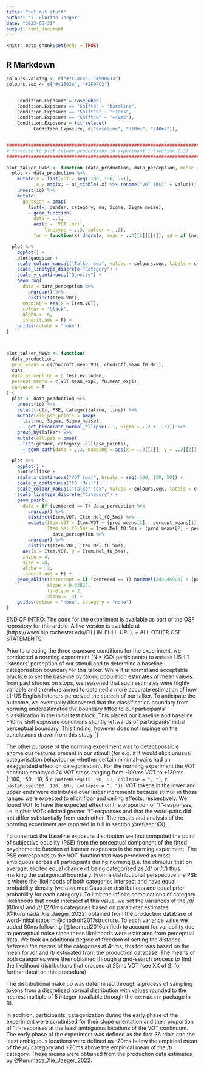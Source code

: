 ```yaml
---
title: "cut out stuff"
author: "T. Florian Jaeger"
date: "2023-05-31"
output: html_document
---
```


```r
knitr::opts_chunk$set(echo = TRUE)
```

## R Markdown

```r
colours.voicing <- c("#7EC8E3", "#990033")
colours.sex <- c("#c1502e", "#2F9FC2")


    Condition.Exposure = case_when(
    Condition.Exposure == "Shift0" ~ "baseline",
    Condition.Exposure == "Shift10" ~ "+10ms",
    Condition.Exposure == "Shift40" ~ "+40ms"), 
    Condition.Exposure = fct_relevel(
          Condition.Exposure, c("baseline", "+10ms", "+40ms")),


############################################################################
# function to plot talker productions in experiment 1 (section 2.3)
############################################################################

plot_talker_UVGs <- function (data_production, data_perception, noise = FALSE) {
  plot <- data_production %>%
    mutate(x = list(VOT = seq(-100, 130, .5)),
           x = map(x, ~ as_tibble(.x) %>% rename("VOT (ms)" = value))) %>%
    unnest(io) %>%
    mutate(
      gaussian = pmap(
        list(x, gender, category, mu, Sigma, Sigma_noise),
        ~ geom_function(
          data = ..1,
          aes(x = `VOT (ms)`,
              linetype = ..3, colour = ..2),
          fun = function(x) dnorm(x, mean = ..4[[1]][[1]], sd = if (noise == T) sqrt(..5[[1]][[1]]) + sqrt(..6[[1]][[1]]) else sqrt(..5[[1]][[1]])), alpha = .2)))

  plot %>%
    ggplot() +
    plot$gaussian +
    scale_colour_manual("Talker sex", values = colours.sex, labels = c("Female", "Male")) +
    scale_linetype_discrete("Category") +
    scale_y_continuous("Density") +
    geom_rug(
      data = data_perception %>%
        ungroup() %>%
        distinct(Item.VOT),
      mapping = aes(x = Item.VOT),
      colour = "black",
      alpha = .6,
      inherit.aes = F) +
    guides(colour = "none")
}



plot_talker_MVGs <- function(
  data_production,
  prod_means = c(chodroff.mean_VOT, chodroff.mean_f0_Mel),
  cues,
  data_perception = d.test.excluded,
  percept_means = c(VOT.mean_exp1, f0.mean_exp1),
  centered = F
) {
  plot <- data_production %>%
    unnest(io) %>%
    select(-c(x, PSE, categorization, line)) %>%
    mutate(ellipse_points = pmap(
      list(mu, Sigma, Sigma_noise),
      ~ get_bivariate_normal_ellipse(..1, Sigma = ..2 + ..3))) %>%
    group_by(Talker) %>%
    mutate(ellipse = pmap(
      list(gender, category, ellipse_points),
      ~ geom_path(data = ..3, mapping = aes(x = ..3[[1]], y = ..3[[2]], colour = ..1, linetype = ..2), alpha = .1)))

  plot %>%
    ggplot() +
    plot$ellipse +
    scale_x_continuous("VOT (ms)", breaks = seq(-100, 150, 50)) +
    scale_y_continuous("F0 (Mel)") +
    scale_colour_manual("Talker sex", values = colours.sex, labels = c("Female", "Male")) +
    scale_linetype_discrete("Category") +
    geom_point(
      data = if (centered == T) data_perception %>%
        ungroup() %>%
        distinct(Item.VOT, Item.Mel_f0_5ms) %>%
        mutate(Item.VOT = Item.VOT + (prod_means[1] - percept_means[1]),
               Item.Mel_f0_5ms = Item.Mel_f0_5ms + (prod_means[2] - percept_means[2])) else
                 data_perception %>%
        ungroup() %>%
        distinct(Item.VOT, Item.Mel_f0_5ms),
      aes(x = Item.VOT, y = Item.Mel_f0_5ms),
      shape = 4,
      size = .8,
      alpha = .2,
      inherit.aes = F) +
    geom_abline(intercept = if (centered == T) normMel(245.46968) + (prod_means[2] - percept_means[2]) else normMel(245.46968),
               slope = 0.03827,
               linetype = 2,
               alpha = .3) +
    guides(colour = "none", category = "none")
}
```

END OF INTRO: 
The code for the experiment is available as part of the OSF repository for this article. A live version is available at (https://www.hlp.rochester.edu/FILLIN-FULL-URL). 
+ ALL OTHER OSF STATEMENTS.


Prior to creating the three exposure conditions for the experiment, we conducted a norming experiment (N = XXX participants) to assess US-L1 listeners' perception of our stimuli and to determine a baseline categorisation boundary for this talker. While it is normal and acceptable practice to set the baseline by taking population estimates of mean values from past studies on stops, we reasoned that such estimates were highly variable and therefore aimed to obtained a more accurate estimation of how L1-US English listeners perceived the speech of our talker. To anticipate the outcome, we eventually discovered that the classification boundary from norming underestimated the boundary fitted to our participants' classification in the initial test block. This placed our baseline and baseline +10ms shift exposure conditions slightly leftwards of participants' initial perceptual boundary. This finding, however does not impinge on the conclusions drawn from this study [<!--CALL IT baseline, +10 AND +40-->]

The other purpose of the norming experiment was to detect possible anomalous features present in our stimuli (for e.g. if it would elicit unusual categorisation behaviour or whether certain minimal-pairs had an exaggerated effect on categorisation). For the norming experiment the VOT continua employed 24 VOT steps ranging from -100ms VOT to +130ms (-100, -50, -10, 5  `r paste0(seq(15, 90, 5), collapse = ", ")`, `r paste0(seq(100, 130, 10), collapse = ", ")`). VOT tokens in the lower and upper ends were distributed over larger increments because stimuli in those ranges were expected to elicit floor and ceiling effects, respectively. We found VOT to have the expected effect on the proportion of "t"-responses, i.e. higher VOTs elicited greater "t"-responses and that the word-pairs did not differ substantially from each other. The results and analysis of the norming experiment are reported in full in section \@ref(sec:XX).  




To construct the baseline exposure distribution we first computed the point of subjective equality (PSE) from the perceptual component of the fitted psychometric function of listener responses in the norming experiment. The PSE corresponds to the VOT duration that was perceived as most ambiguous across all participants during norming (i.e. the stimulus that on average, elicited equal chance of being categorised as /d/ or /t/) thus marking the categorical boundary. From a distributional perspective the PSE is where the likelihoods of both categories intersect and have equal probability density (we assumed Gaussian distributions and equal prior probability for each category). To limit the infinite combinations of category likelihoods that could intersect at this value, we set the variances of the /d/ (80ms) and /t/ (270ms <!--/t/ variance lowered from original 398ms estimate because of dip-tip pair variance limitations--> categories based on parameter estimates (@Kurumada_Xie_Jaeger_2022) obtained from the production database of word-initial stops in @chodroff2017structure. To each variance value we added 80ms following (@kronrod2016unified) to account for variability due to perceptual noise since these likelihoods were estimated from perceptual data. We took an additional degree of freedom of setting the *distance between the means* of the categories at 46ms; this too was based on the mean  for /d/ and /t/ estimated from the production database. The means of both categories were then obtained through a grid-search process to find the likelihood distributions that crossed at 25ms VOT (see XX of SI for further detail on this procedure).


The distributional make up was determined through a process of sampling tokens from a discretised normal distribution with values rounded to the nearest multiple of 5 integer (available through the `extraDistr` package in R). 


In addition, participants' categorization during the early phase of the experiment were scrutinised for their slope orientation and their proportion of "t"-responses at the least ambiguous locations of the VOT continuum. The early phase of the experiment was defined as the first 36 trials and the least ambiguous locations were defined as -20ms below the empirical mean of the /d/ category and +20ms above the empirical mean of the /t/ category. These means were obtained from the production data estimates by @Kurumada_Xie_Jaeger_2022.
